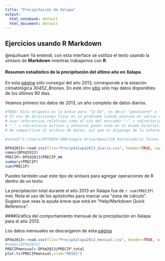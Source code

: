 ```yaml
---
title: "Precipitación de Xalapa"
output:
  html_notebook: default
  html_document: default
---
```


## Ejercicios usando **R Markdown**
@equihuam Ya entendí, con esta interface se *estiliza* el texto usando la sintaxis de **Markdown** mientras trabajamos con **R**. 

#### Resumen estadístico de la precipitación del último año en Xalapa. 

En esta [página](http://smn.conagua.gob.mx/tools/RESOURCES/Diarios/30452.txt) sólo conseguí del año 2013, corresponde a la estación climatológica *30452_Briones*. En este otro [sitio](http://smn.cna.gob.mx/es/observando-el-tiempo/estaciones-meteorologicas-automaticas-ema-s) sólo hay datos disponibles de los últimos 90 días. 

Veamos primero los datos de 2013, un año completo de datos diarios.

```r
#TODO: Esta etiqueta es la breve para "To Do", es decir "pendiente" o "hay que hacer"
# El uso de direcciones fijas es un problema cuando piensas en varias máquinas. Busca
# usar referencias relativas como el uso del marcador "~" = <directorio "documentos"> o
# "." = <directorio activo> y entonces poner todo en el mismo directorio
# No compartiste el archivo de datos, así que no dispongo de la información que indicas aquí

#setwd("C:/Users/OPT9030-GBB/Google Drive/AmauriSR_Doctorado/12_Tareas_PROGRAMACIÓN")

DPXd2013<-read.csv(file="PrecipXalapa2013_diaria.csv", header=TRUE, sep=",")
names(DPXd2013)
PRECIP<-DPXd2013$PRECIP_mm
summary(PRECIP)
sum(PRECIP)
```

Puedes también usar este tipo de sintaxis para agregar operaciones de R dentro de un texto:

La precipitación total durante el año 2013 en Xalapa fue de `r sum(PRECIP)` mm. 
Nota el uso de los apóstrofes para marcar una "zona de cálculo". Sugiero que veas la ayuda breve que está en "Help/Markdown Quick Reference". 

####Gráfica del comportamiento mensual de la precipitación en Xalapa para el año 2013. 

Los datos mensuales se descargaron de esta [página](http://smn.conagua.gob.mx/tools/RESOURCES/Mensuales/ver/00030452.TXT)

```r
DPXm2013<-read.csv(file="PrecipXalapa2013_mensual.csv", header=TRUE, sep=",")
#names(DPXm2013)
PRECIPmensual<-DPXm2013$PRECIP_total
plot.ts(PRECIPmensual,xlab="MESES")

```

